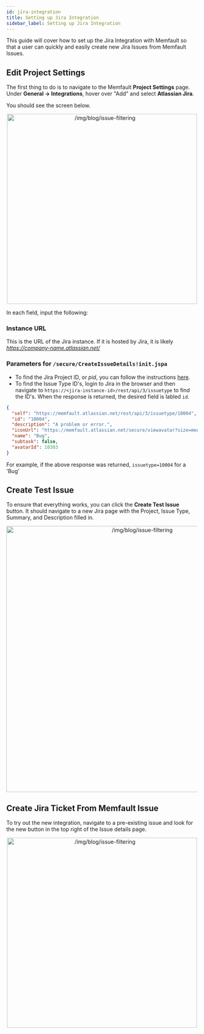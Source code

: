 ```yaml
---
id: jira-integration
title: Setting up Jira Integration
sidebar_label: Setting up Jira Integration
---
```


This guide will cover how to set up the Jira Integration with Memfault so that a
user can quickly and easily create new Jira Issues from Memfault Issues.

## Edit Project Settings

The first thing to do is to navigate to the Memfault **Project Settings** page.
Under **General → Integrations**, hover over "Add" and select **Atlassian
Jira**.

You should see the screen below.

<p align="center">
  <img
    width="500"
    src="/img/docs/platform/jira-integration-project-settings-min.png"
    alt="/img/blog/issue-filtering"
  />
</p>

In each field, input the following:

### Instance URL

This is the URL of the Jira instance. If it is hosted by Jira, it is likely
_https://company-name.atlassian.net/_

### Parameters for `/secure/CreateIssueDetails!init.jspa`

- To find the Jira Project ID, or _pid_, you can follow the instructions
  [here](https://confluence.atlassian.com/jirakb/how-to-get-project-id-from-the-jira-user-interface-827341414.html).
- To find the Issue Type ID's, login to Jira in the browser and then navigate to
  `https://<jira-instance-id>/rest/api/3/issuetype` to find the ID's. When the
  response is returned, the desired field is labled `id`.

```json
{
  "self": "https://memfault.atlassian.net/rest/api/3/issuetype/10004",
  "id": "10004",
  "description": "A problem or error.",
  "iconUrl": "https://memfault.atlassian.net/secure/viewavatar?size=medium&avatarId=10303&avatarType=issuetype",
  "name": "Bug",
  "subtask": false,
  "avatarId": 10303
}
```

For example, if the above response was returned, `issuetype=10004` for a 'Bug'

## Create Test Issue

To ensure that everything works, you can click the **Create Test Issue** button.
It should navigate to a new Jira page with the Project, Issue Type, Summary, and
Description filled in.

<p align="center">
  <img
    width="700"
    src="/img/docs/platform/jira-integration-jira-min.png"
    alt="/img/blog/issue-filtering"
  />
</p>

## Create Jira Ticket From Memfault Issue

To try out the new integration, navigate to a pre-existing issue and look for
the new button in the top right of the Issue details page.

<p align="center">
  <img
    width="500"
    src="/img/docs/platform/jira-integration-issue-min.png"
    alt="/img/blog/issue-filtering"
  />
</p>

